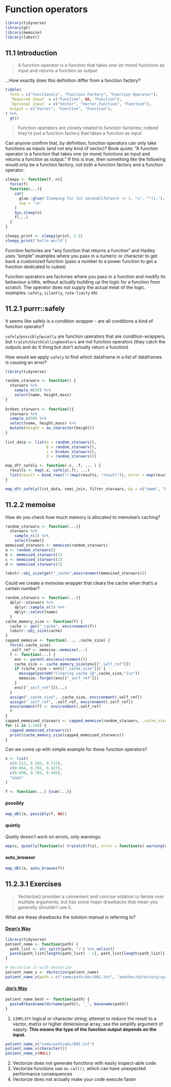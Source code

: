 # Function operators

```r
library(tidyverse)
library(gt)
library(memoise)
library(lobstr)
```

## 11.1 Introduction {-}

:::question
> A function operator is a function that takes one (or more) functions as input and returns a function as output

...How exactly does this definition differ from a function factory?
:::

```r
tibble(
  Term = c("Functionals", "Function Factory", "Function Operator"),
  `Required Input` = c("Function", NA, "Function"),
  `Optional Input` = c("Vector", "Vector,Function", "Function"),
  Output = c("Vector", "Function", "Function"),
) %>%
  gt()
```

> Function operators are closely related to function factories; indeed they’re just a function factory that takes a function as input

:::question
Can anyone confirm that, by definition, function operators can only take functions as inputs (and not any kind of vector)? Book quote: "A function operator is a function that takes one (or more) functions as input and returns a function as output." If this is true, then something like the following would only be a function factory, not both a function factory and a function operator:

```r
sleepy <- function(f, n){
  force(f)
  function(...){
    cat(
      glue::glue('Sleeping for {n} second{ifelse(n != 1, "s", "")}.'), 
      sep = '\n'
    )
    Sys.sleep(n)
    f(...)
  }
}

sleepy_print <- sleepy(print, 1.5)
sleepy_print('hello world')
```
:::


Function factories are “any function that returns a function” and Hadley uses “simple” examples where you pass in a numeric or character to get back a customized function (pass a number to a power function to get a function dedicated to cubes)

Function operators are factories where you pass in a function and modify its behaviour a little, without actually building up the logic for a function from scratch. The operator does not supply the actual meat of the logic.
examples: `safely`, `silently`, `rate-limity` etc


## 11.2.1 purrr::safely {-}

:::question
It seems like safely is a condition wrapper - are all conditions a kind of function operator?
:::

`safely`/`possibly`/`quietly` are function operators that are condition-wrappers, but `tryCatch`/`withCallingHandlers` are not function operators (they catch the outputs and do X thing but don't actually return a function)

:::question
How would we apply `safely` to find which dataframe in a list of dataframes is causing an error?
:::

```r
library(tidyverse)

random_starwars <- function() { 
  starwars %>%
    sample_n(50) %>%
    select(name, height,mass)
}
	
broken_starwars <- function(){ 
  starwars %>%
  sample_n(50) %>%
  select(name, height,mass) %>% 
  mutate(height = as.character(height))
}
  
list_data <- list(a = random_starwars(),
                  b = random_starwars(),
                  c = broken_starwars(),
                  d = random_starwars())

map_dfr_safely <- function(.x, .f, ... ) {
  results <- map(.x, safely(.f), ...)
  list(result = bind_rows(!!!map(results, "result")), error = map(results, "error"))
}    

map_dfr_safely(list_data, semi_join, filter_starwars, by = c("name", "height"))
```

## 11.2.2 memoise {-}

How do you check how much memory is allocated to memoise's caching? 

```r
random_starwars <- function(...){ 
  starwars %>%
    sample_n(3) %>%
    select(name)}
memoised_starwars <- memoise(random_starwars)
a <- random_starwars()
b <- memoised_starwars(1)
c <- memoised_starwars(2)
d <- memoised_starwars(3)

lobstr::obj_size(get("_cache",environment(memoised_starwars)))
```

:::question
Could we create a memoise wrapper that clears the cache when that's a certain number?
:::

```r
random_starwars <- function(...){ 
  dplyr::starwars %>%
    dplyr::sample_n(3) %>%
    dplyr::select(name)
  }
cache_memory_size <- function(f) {
  cache <- get("_cache", environment(f))
  lobstr::obj_size(cache)
}
capped_memoise <- function(..., .cache_size) {
  force(.cache_size)
  .self_ref <- memoise::memoise(...)
  f <- function(...) {
    env <- parent.env(environment())
    cache_size <- cache_memory_size(env[["_self_ref"]])
    if (cache_size > env[["_cache_size"]]) {
      message(paste0("Clearing cache [@",cache_size,"]\n"))
      memoise::forget(env[["_self_ref"]])
    }
    env[["_self_ref"]](...)
  }
  assign("_cache_size", .cache_size, environment(.self_ref))
  assign("_self_ref", .self_ref, environment(.self_ref))
  environment(f) <- environment(.self_ref)
  f
}
capped_memoised_starwars <- capped_memoise(random_starwars, .cache_size = 30000)
for (i in 1:100) {
  capped_memoised_starwars(i)
  print(cache_memory_size(capped_memoised_starwars))
}
```

:::question
Can we come up with simple example for these function operators?
:::

```r
x <- list(
  c(0.512, 0.165, 0.717),
  c(0.064, 0.781, 0.427),
  c(0.890, 0.785, 0.495),
  "oops"
)

f <- function(...) {sum(...)}
```

#### possibly {-}

```r
map_dbl(x, possibly(f, NA))
```

#### quietly {-}

Quetly doesn't work on errors, only warnings:

```r
map(x, quietly(function(x) tryCatch(f(x), error = function(e) warning(e)))
```

#### auto_browser {-}

```r
map_dbl(x, auto_browse(f))
```

## 11.2.3.1 Exercises {-}

:::question
> Vectorize() provides a convenient and concise notation to iterate over multiple arguments, but has some major drawbacks that mean you generally shouldn’t use it.

What are these drawbacks the solution manual is referring to?
:::


#### [Dean's Way](https://deanattali.com/blog/mutate-non-vectorized/)

```r
library(tidyverse)
patient_name <- function(path) {
  path_list <- str_split(path, "/") %>% unlist()
  paste(path_list[length(path_list) - 1], path_list[length(path_list)], sep = "_")
}

# Vectorize it with Vectorize
patient_name_v <- Vectorize(patient_name)
patient_name_v(path = c("some/path/abc/001.txt", "another/directory/xyz/002.txt"))
```

#### [Jim's Way](https://www.jimhester.com/post/2018-04-12-vectorize/)

```r
patient_name_best <- function(path) {
  paste0(basename(dirname(path)), "_", basename(path))
}
```


1. `SIMPLIFY` logical or character string; attempt to reduce the result to a vector, matrix or higher dimensional array; see the simplify argument of sapply. **This means the type of the function output depends on the input.**

```r
patient_name_v("some/path/abc/001.txt")
patient_name_v(character())
patient_name_v(NULL)
```

2. Vectorize does not generate functions with easily inspect-able code
3. Vectorize functions use `do.call()`, which can have unexpected performance consequences
4. Vectorize does not actually make your code execute faster


